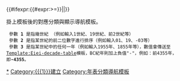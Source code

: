 <includeonly>{{tmbox
| image      = [[File:school.svg|40px]]
| textstyle = font-weight: bold;
| text = [[{{{1}}}]]創建的教育機構（並非單指學校、分校，亦可能指附屬學院），或後來於[[{{{1}}}]]復辦，或於[[{{{1}}}]]升格改制、合併。{{Eiei-century-range|{{{3}}}|{{{1}}}}}
}}
{{Eiei-cutoff}}
{{Eiei-century-table}}
{{#ifexpr:{{#expr:{{{3}}}>={{Eiei-cutoff-decades}}}}|{{Eiei-decade-table|{{{3}}}|{{{1}}}}}|}}
[[Category:依創建年份劃分的教育機構|*{{{2}}}]]
[[Category:{{{1}}}建立]]
</includeonly><noinclude>
{{Eiei}}

'''{{PAGENAME}}''' 掛上模板後的對應分類與顯示導航模板。
  參數 '''1''' 是指幾世紀 （例如輸入1世紀、19世紀、前2世紀等）
  參數 '''2''' 是指某世紀的前二位數字進行排序（例如輸入01、19、-03等）
  參數 '''3''' 是指某世紀中的任何一年（例如輸入1955年、1855年等），數值會傳送至[[Template:Eiei-decade-table]]模板，BC紀年則加上負值"-"，例如：前4355年，即'''-4355'''。

[[Category:年表分類導航模板]]


</noinclude>